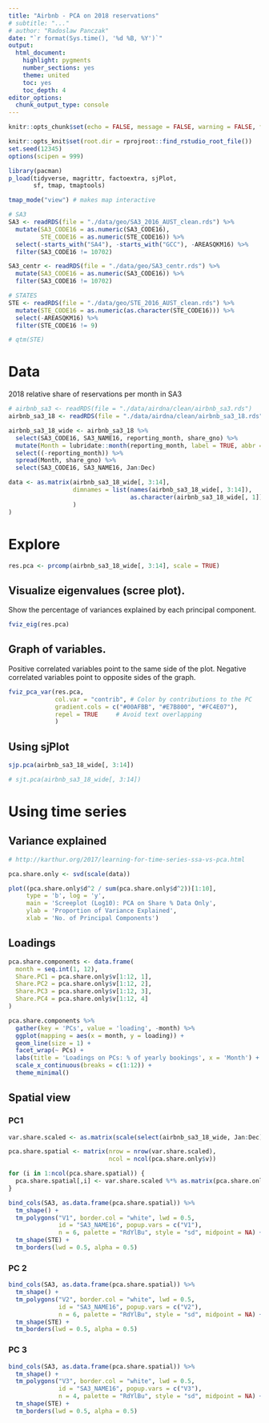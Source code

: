 ```yaml
---
title: "Airbnb - PCA on 2018 reservations"
# subtitle: "..."
# author: "Radoslaw Panczak"
date: "`r format(Sys.time(), '%d %B, %Y')`"
output: 
  html_document: 
    highlight: pygments
    number_sections: yes
    theme: united
    toc: yes
    toc_depth: 4
editor_options: 
  chunk_output_type: console
---
```


<!-- ------------------------------------------------------------ --> 
<!-- ------------------------------------------------------------ --> 

```r
knitr::opts_chunk$set(echo = FALSE, message = FALSE, warning = FALSE, fig.width=6, fig.height=3.75, dpi=300, out.width="600px", out.height="375px")

knitr::opts_knit$set(root.dir = rprojroot::find_rstudio_root_file())
set.seed(12345)
options(scipen = 999)

library(pacman) 
p_load(tidyverse, magrittr, factoextra, sjPlot,
       sf, tmap, tmaptools)

tmap_mode("view") # makes map interactive
```

```r
# SA3
SA3 <- readRDS(file = "./data/geo/SA3_2016_AUST_clean.rds") %>% 
  mutate(SA3_CODE16 = as.numeric(SA3_CODE16), 
         STE_CODE16 = as.numeric(STE_CODE16)) %>% 
  select(-starts_with("SA4"), -starts_with("GCC"), -AREASQKM16) %>% 
  filter(SA3_CODE16	!= 10702)

SA3_centr <- readRDS(file = "./data/geo/SA3_centr.rds") %>% 
  mutate(SA3_CODE16 = as.numeric(SA3_CODE16)) %>% 
  filter(SA3_CODE16	!= 10702)

# STATES
STE <- readRDS(file = "./data/geo/STE_2016_AUST_clean.rds") %>%  
  mutate(STE_CODE16 = as.numeric(as.character(STE_CODE16))) %>% 
  select(-AREASQKM16) %>% 
  filter(STE_CODE16 != 9)

# qtm(STE)
```

<!-- ------------------------------------------------------------ --> 
<!-- ------------------------------------------------------------ --> 

# Data 

2018 relative share of reservations per month in SA3

```r
# airbnb_sa3 <- readRDS(file = "./data/airdna/clean/airbnb_sa3.rds")
airbnb_sa3_18 <- readRDS(file = "./data/airdna/clean/airbnb_sa3_18.rds")

airbnb_sa3_18_wide <- airbnb_sa3_18 %>% 
  select(SA3_CODE16, SA3_NAME16, reporting_month, share_gno) %>% 
  mutate(Month = lubridate::month(reporting_month, label = TRUE, abbr = TRUE)) %>% 
  select((-reporting_month)) %>% 
  spread(Month, share_gno) %>% 
  select(SA3_CODE16, SA3_NAME16, Jan:Dec)

data <- as.matrix(airbnb_sa3_18_wide[, 3:14],
                  dimnames = list(names(airbnb_sa3_18_wide[, 3:14]),
                                  as.character(airbnb_sa3_18_wide[, 1])
                  )
)
```

# Explore

```r
res.pca <- prcomp(airbnb_sa3_18_wide[, 3:14], scale = TRUE)
```

## Visualize eigenvalues (scree plot). 

Show the percentage of variances explained by each principal component.

```r
fviz_eig(res.pca)
```

## Graph of variables. 

Positive correlated variables point to the same side of the plot. Negative correlated variables point to opposite sides of the graph.

```r
fviz_pca_var(res.pca,
             col.var = "contrib", # Color by contributions to the PC
             gradient.cols = c("#00AFBB", "#E7B800", "#FC4E07"),
             repel = TRUE     # Avoid text overlapping
             )
```

## Using sjPlot

```r
sjp.pca(airbnb_sa3_18_wide[, 3:14])

# sjt.pca(airbnb_sa3_18_wide[, 3:14])
```

# Using time series 

## Variance explained

```r
# http://karthur.org/2017/learning-for-time-series-ssa-vs-pca.html

pca.share.only <- svd(scale(data))

plot((pca.share.only$d^2 / sum(pca.share.only$d^2))[1:10], 
     type = 'b', log = 'y', 
     main = 'Screeplot (Log10): PCA on Share % Data Only',
     ylab = 'Proportion of Variance Explained', 
     xlab = 'No. of Principal Components')
```

## Loadings

```r
pca.share.components <- data.frame(
  month = seq.int(1, 12),
  Share.PC1 = pca.share.only$v[1:12, 1],
  Share.PC2 = pca.share.only$v[1:12, 2],
  Share.PC3 = pca.share.only$v[1:12, 3],
  Share.PC4 = pca.share.only$v[1:12, 4]
)

pca.share.components %>%
  gather(key = 'PCs', value = 'loading', -month) %>%
  ggplot(mapping = aes(x = month, y = loading)) +
  geom_line(size = 1) +
  facet_wrap(~ PCs) +
  labs(title = 'Loadings on PCs: % of yearly bookings', x = 'Month') +
  scale_x_continuous(breaks = c(1:12)) +
  theme_minimal()
```

## Spatial view

### PC1 

```r
var.share.scaled <- as.matrix(scale(select(airbnb_sa3_18_wide, Jan:Dec)))

pca.share.spatial <- matrix(nrow = nrow(var.share.scaled),
                            ncol = ncol(pca.share.only$v))

for (i in 1:ncol(pca.share.spatial)) {
  pca.share.spatial[,i] <- var.share.scaled %*% as.matrix(pca.share.only$v[,i])
}

bind_cols(SA3, as.data.frame(pca.share.spatial)) %>% 
  tm_shape() + 
  tm_polygons("V1", border.col = "white", lwd = 0.5, 
              id = "SA3_NAME16", popup.vars = c("V1"), 
              n = 6, palette = "RdYlBu", style = "sd", midpoint = NA) +
  tm_shape(STE) +
  tm_borders(lwd = 0.5, alpha = 0.5)  
```


### PC 2

```r
bind_cols(SA3, as.data.frame(pca.share.spatial)) %>% 
  tm_shape() + 
  tm_polygons("V2", border.col = "white", lwd = 0.5, 
              id = "SA3_NAME16", popup.vars = c("V2"), 
              n = 6, palette = "RdYlBu", style = "sd", midpoint = NA) +
  tm_shape(STE) +
  tm_borders(lwd = 0.5, alpha = 0.5)  
```


### PC 3

```r
bind_cols(SA3, as.data.frame(pca.share.spatial)) %>% 
  tm_shape() + 
  tm_polygons("V3", border.col = "white", lwd = 0.5, 
              id = "SA3_NAME16", popup.vars = c("V3"), 
              n = 4, palette = "RdYlBu", style = "sd", midpoint = NA) +
  tm_shape(STE) +
  tm_borders(lwd = 0.5, alpha = 0.5)  
```
